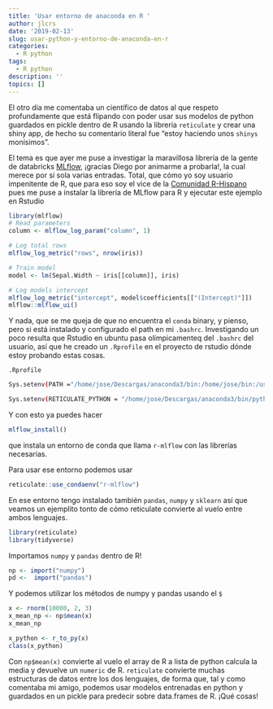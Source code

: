 ```yaml
---
title: 'Usar entorno de anaconda en R '
author: jlcrs
date: '2019-02-13'
slug: usar-python-y-entorno-de-anaconda-en-r
categories:
  - R python
tags:
  - R python
description: ''
topics: []
---
```


El otro día me comentaba un científico de datos al que respeto profundamente que está flipando con poder usar sus modelos de python guardados en pickle dentro de R usando la librería `reticulate` y crear una shiny app, de hecho su comentario literal fue "estoy haciendo unos `shinys` monísimos".

El tema es que ayer me puse a investigar la maravillosa librería de la gente de databricks [MLflow](https://mlflow.org/),  ¡gracias Diego por animarme a probarla!, la cual merece por sí sola varias entradas. Total, que cómo yo soy usuario impenitente de R, que para eso soy el vice de la [Comunidad R-Hispano](http://r-es.org/quenes-somos/) pues me puse a instalar la librería de MLflow para R y ejecutar este ejemplo en Rstudio


```r
library(mlflow)
# Read parameters
column <- mlflow_log_param("column", 1)

# Log total rows
mlflow_log_metric("rows", nrow(iris))

# Train model
model <- lm(Sepal.Width ~ iris[[column]], iris)

# Log models intercept
mlflow_log_metric("intercept", model$coefficients[["(Intercept)"]])
mlflow::mlflow_ui()
```

Y nada, que se me queja de que no encuentra el `conda` binary, y pienso, pero si está instalado y configurado el path en mi `.bashrc`. Investigando un poco resulta que Rstudio en ubuntu pasa olímpicamenteq del `.bashrc` del usuario, así que he creado un `.Rprofile` en el proyecto de rstudio dónde estoy probando estas cosas.


`.Rprofile`

```bash
Sys.setenv(PATH ="/home/jose/Descargas/anaconda3/bin:/home/jose/bin:/usr/local/sbin:/usr/local/bin:/usr/sbin:/usr/bin:/sbin:/bin:/usr/games:/usr/local/games:/snap/bin:/usr/lib/jvm/java-8-oracle/bin:/usr/lib/jvm/java-8-oracle/db/bin:/usr/lib/jvm/java-8-oracle/jre/bin:/home/jose/Descargas/sublime_text_3")

Sys.setenv(RETICULATE_PYTHON = "/home/jose/Descargas/anaconda3/bin/python")

```

Y con esto ya puedes hacer 

```r
mlflow_install()
```

que instala un entorno de conda que llama `r-mlflow` con las librerías necesarias. 

Para usar ese entorno podemos usar 

```r
reticulate::use_condaenv("r-mlflow")
```

En ese entorno tengo instalado también `pandas`, `numpy` y `sklearn` así que veamos un ejemplito tonto de cómo reticulate convierte al vuelo entre ambos lenguajes.

```r
library(reticulate)
library(tidyverse)

```

Importamos `numpy` y `pandas` dentro de R!

```r
np <- import("numpy")
pd <-  import("pandas")
```

Y podemos utilizar los métodos de numpy y pandas usando el `$`

```r
x <- rnorm(10000, 2, 3)
x_mean_np <- np$mean(x)
x_mean_np

x_python <- r_to_py(x)
class(x_python)
```

Con `np$mean(x)` convierte al vuelo el array de R a lista de python calcula la media y devuelve un `numeric` de R. `reticulate` convierte muchas estructuras de datos entre los dos lenguajes, de forma que,  tal y como comentaba mi amigo, podemos usar modelos entrenadas en python y guardados en un pickle para predecir sobre data.frames de R. ¡Qué cosas!




